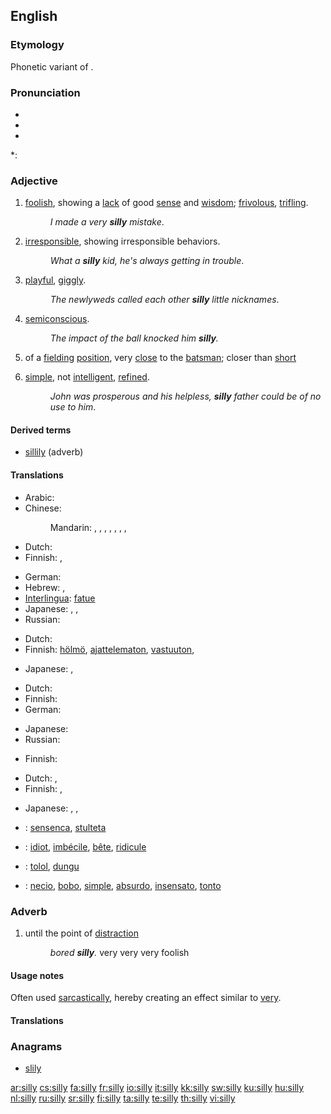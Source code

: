 {{wikipedia|dab=silly}}
==English==

===Etymology===
Phonetic variant of {{term|seely}}.

===Pronunciation===
* {{SAMPA|/'/}}
* {{IPA|/'sIlI/}}
* {{audio|en-us-silly.ogg|Audio (US)}}

*: {{rhymes|ɪli}}

===Adjective===
{{en-adj|silli|er}}

# [[foolish]], showing a [[lack]] of good [[sense]] and [[wisdom]]; [[frivolous]], [[trifling]].
#: ''I made a very '''silly''' mistake''.
# [[irresponsible]], showing irresponsible behaviors.
#: ''What a '''silly''' kid, he's always getting in trouble''.
# [[playful]], [[giggly]].
#: ''The newlyweds called each other '''silly''' little nicknames''.
# [[semiconscious]].
#: ''The impact of the ball knocked him '''silly'''.''
# {{cricket}} of a [[fielding]] [[position]], very [[close]] to the [[batsman]]; closer than [[short]]
# {{pejorative}} [[simple]], not [[intelligent]], [[refined]].
#: ''John was prosperous and his helpless, '''silly''' father could be of no use to him''.

====Derived terms====
* [[sillily]] (adverb)

====Translations====
{{trans-top|foolish, showing a lack of good sense and wisdom}}
* Arabic: {{t|ar|سخيف|tr=sakhiif|sc=Arab}}
* Chinese:
*: Mandarin: {{t|zh|愚蠢|tr=yúchǔn|sc=Hani}},  {{t|zh|笨|tr=bèn|sc=Hani}},  {{t|zh|傻|tr=shǎ|sc=Hani}},  {{t|zh|糊塗|sc=Hani}},  {{t|zh|糊涂|tr=hútu|sc=Hani}},  {{t|zh|無聊|sc=Hani}},  {{t|zh|无聊|tr=wúliáo|sc=Hani}},  {{t|zh|憨痴|tr=hānchī|sc=Hani}}
* Dutch: {{t|nl|ondoordacht}}
* Finnish: {{t+|fi|typerä}}, {{t+|fi|hölmö}}
{{trans-mid}}
* German: {{t|de|doof}}
* Hebrew: {{he-translation|מטופש|metupásh}} {{m}}, {{he-translation|טיפשי|tipshí}} {{m}}
* [[Interlingua]]: [[fatue]]
* Japanese: {{t|ja|馬鹿げた|tr=bakageta|sc=Jpan}},  {{t|ja|ばかな|tr=baka-na|sc=Jpan}},  {{t|ja|他愛ない|tr=tawainai|sc=Jpan}}
* Russian: {{t+|ru|глупый|tr=glúpyj|sc=Cyrl}}
{{trans-bottom}}

{{trans-top|irresponsible, showing irresponsible behaviors}}
* Dutch: {{t+|nl|dom}}
* Finnish: [[hölmö]], [[ajattelematon]], [[vastuuton]], {{t+|fi|typerä}}
{{trans-mid}}
* Japanese: {{t-|ja|馬鹿な|tr=baka na|sc=Jpan}}, {{t-|ja|阿呆な|tr=aho na|sc=Jpan}}
{{trans-bottom}}

{{trans-top|playful, giggly}}
* Dutch: {{t+|nl|ondeugend}}
* Finnish: {{t-|fi|hassu}}
* German: {{t+|de|albern}}
{{trans-mid}}
* Japanese: {{t|ja|つまらない|tr=tsumaranai|sc=Jpan}}
* Russian: {{t+|ru|глупышка|tr=glúpyj|sc=Cyrl}}
{{trans-bottom}}

{{trans-top|semiconscious}}
* Finnish: {{t-|fi|sekava}}
{{trans-mid}}
{{trans-bottom}}

{{trans-top|cricket: of a fielding position, very close to the batsman; closer than short}}
{{trans-mid}}
{{trans-bottom}}

{{trans-top|pejorative: simple, not intelligent, refined}}
* Dutch: {{t+|nl|dom}}, {{t+|nl|stom}}
* Finnish: {{t+|fi|yksinkertainen}}, {{t+|fi|hölmö}}
{{trans-mid}}
* Japanese: {{t-|ja|馬鹿な|tr=baka na|sc=Jpan}}, {{t-|ja|阿呆な|tr=aho na|sc=Jpan}}, {{t|ja|愚鈍な|tr=gudon na|sc=Jpan}}
{{trans-bottom}}

{{checktrans-top}}
* {{ttbc|Esperanto}}: [[sensenca]], [[stulteta]]
* {{ttbc|French}}: [[idiot]], [[imbécile]], [[bête]], [[ridicule]]
{{trans-mid}}
* {{ttbc|Indonesian}}: [[tolol]], [[dungu]]
* {{ttbc|Spanish}}: [[necio]], [[bobo]], [[simple]], [[absurdo]], [[insensato]], [[tonto]]
{{trans-bottom}}

===Adverb===
{{en-adv|silli|er}}

# {{rfd-sense}} until the point of [[distraction]]
#: ''bored '''silly'''.'' very very very foolish

====Usage notes====
Often used [[sarcasm|sarcastically]], hereby creating an effect similar to [[very]].

====Translations====
{{trans-top|until the point of distraction}}
{{trans-mid}}
{{trans-bottom}}

===Anagrams===
* [[slily]]

[[ar:silly]]
[[cs:silly]]
[[fa:silly]]
[[fr:silly]]
[[io:silly]]
[[it:silly]]
[[kk:silly]]
[[sw:silly]]
[[ku:silly]]
[[hu:silly]]
[[nl:silly]]
[[ru:silly]]
[[sr:silly]]
[[fi:silly]]
[[ta:silly]]
[[te:silly]]
[[th:silly]]
[[vi:silly]]